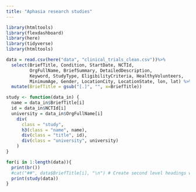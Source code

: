 ```yaml
---
title: "Aphasia research studies"
---
```


```r
library(htmltools)
library(flexdashboard)
library(here)
library(tidyverse)
library(htmltools)

data = read.csv(here("data", "clinical_trials_clean.csv"))%>%
  select(BriefTitle, Condition, StartDate, NCTId,
         OrgFullName, BriefSummary, DetailedDescription,
         Keyword, StudyType, EligibilityCriteria, HealthyVolunteers,
         MinimumAge, Gender, LocationCity, LocationState, lon, lat) %>%
  mutate(BriefTitle = gsub("[.]", "", x=BriefTitle))

study <- function(data_in) {
  name = data_in$BriefTitle[i]
  id = data_in$NCTId[i]
  university = data_in$OrgFullName[i]
    div(
      class = "study",
      h3(class = "name", name),
      div(class = "title", id),
      div(class = "university", university)
    )
}

for(i in 1:length(data)){
  print(br())
  #cat("##", data$BriefTitle[i], "\n") # Create second level headings with the names.
  print(study(data))
}
```
    